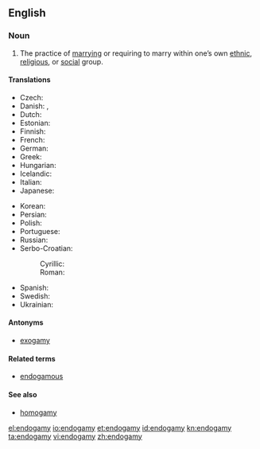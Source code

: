 ==English==
{{wikipedia}}

===Noun===
{{en-noun|-}}

# The practice of [[marry]]ing or requiring to marry within one’s own [[ethnic]], [[religious]], or [[social]] group.

====Translations====
{{trans-top|the practice of marrying within one's own social group}}
* Czech: {{t-|cs|endogamie|f}}
* Danish: {{t-|da|endogami|c}}, {{t|da|indgifte|n}}
* Dutch: {{t-|nl|endogamie|f}}
* Estonian: {{t|et|endogaamia}}
* Finnish: {{t-|fi|endogamia}}
* French: {{t+|fr|endogamie|f}}
* German: {{t+|de|Endogamie|f}}
* Greek: {{t+|el|ενδογαμία|f|tr=endogamía}}
* Hungarian: {{t|hu|endogámia}}
* Icelandic: {{t|is|innvensl|n|p}}
* Italian: {{t+|it|endogamia|f}}
* Japanese: {{t|ja|近親婚|tr=きんしんこん, kinshinkon}}
{{trans-mid}}
* Korean: {{t|ko|근친혼|tr=[[近親婚]], geunchinhon|sc=Hang}}
* Persian: {{t|fa|درون‌همسری|sc=fa-Arab}}
* Polish: {{t-|pl|endogamia|f}}
* Portuguese: {{t-|pt|endogamia|f}}
* Russian: {{t|ru|эндогамия|f|tr=endogamija}}
* Serbo-Croatian:
*: Cyrillic: {{t|sh|ендогамија|f|alt=ендога̀мија|sc=Cyrl|xs=Serbo-Croatian}}
*: Roman: {{t|sh|endogamija|f|alt=endogàmija|xs=Serbo-Croatian}}
* Spanish: {{t+|es|endogamia|f}}
* Swedish: {{t+|sv|monogami|c}}
* Ukrainian: {{t|uk|ендогамія|tr=endogamija|xs=Ukrainian}}
{{trans-bottom}}

====Antonyms====
* [[exogamy]]

====Related terms====
* [[endogamous]]

====See also====
* [[homogamy]]

[[el:endogamy]]
[[io:endogamy]]
[[et:endogamy]]
[[id:endogamy]]
[[kn:endogamy]]
[[ta:endogamy]]
[[vi:endogamy]]
[[zh:endogamy]]